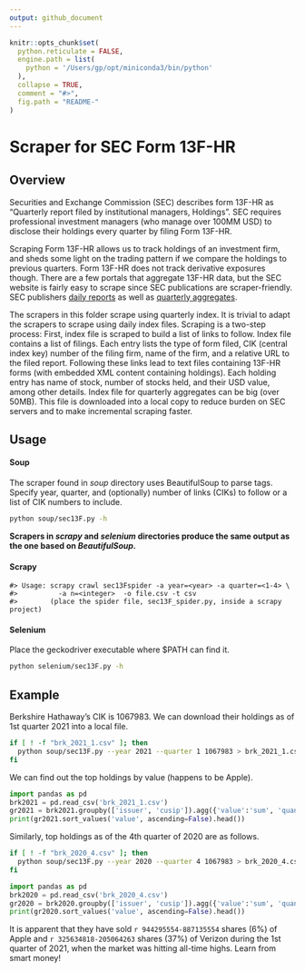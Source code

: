 ```yaml
---
output: github_document
---
```


<!-- README.md is generated from README.Rmd. Please edit that file -->
<!-- Usage: Rscript -e 'library(rmarkdown); rmarkdown::render("README.Rmd", NULL)' -->

```r
knitr::opts_chunk$set(
  python.reticulate = FALSE,
  engine.path = list(
    python = '/Users/gp/opt/miniconda3/bin/python'
  ),
  collapse = TRUE,
  comment = "#>",
  fig.path = "README-"
)

```

# Scraper for SEC Form 13F-HR

## Overview

Securities and Exchange Commission (SEC) describes form 13F-HR as “Quarterly
report filed by institutional managers, Holdings”. SEC requires professional
investment managers (who manage over 100MM USD) to disclose their holdings
every quarter by filing Form 13F-HR.

Scraping Form 13F-HR allows us to track holdings of an investment firm, and
sheds some light on the trading pattern if we compare the holdings to previous
quarters. Form 13F-HR does not track derivative exposures though. There are a
few portals that aggregate 13F-HR data, but the SEC website is fairly easy to
scrape since SEC publications are scraper-friendly. SEC publishers [daily
reports](https://www.sec.gov/Archives/edgar/daily-index/) as well as [quarterly
aggregates](https://www.sec.gov/Archives/edgar/full-index/).
 
The scrapers in this folder scrape using quarterly index. It is trivial to
adapt the scrapers to scrape using daily index files. Scraping is a two-step
process: First, index file is scraped to build a list of links to follow. Index
file contains a list of filings. Each entry lists the type of form filed, CIK
(central index key) number of the filing firm, name of the firm, and a relative
URL to the filed report. Following these links lead to text files containing
13F-HR forms (with embedded XML content containing holdings). Each holding
entry has name of stock, number of stocks held, and their USD value, among
other details. Index file for quarterly aggregates can be big (over 50MB). This
file is downloaded into a local copy to reduce burden on SEC servers and to
make incremental scraping faster.


## Usage

#### Soup

The scraper found in *soup* directory uses BeautifulSoup to parse tags. Specify
year, quarter, and (optionally) number of links (CIKs) to follow or a list of
CIK numbers to include.

```zsh
python soup/sec13F.py -h

```

__Scrapers in *scrapy* and *selenium* directories produce the same output as
the one based on *BeautifulSoup*.__ 

#### Scrapy

```
#> Usage: scrapy crawl sec13Fspider -a year=<year> -a quarter=<1-4> \
#>          -a n=<integer>  -o file.csv -t csv
#>        (place the spider file, sec13F_spider.py, inside a scrapy project)

```

#### Selenium   

Place the geckodriver executable where $PATH can find it.

```zsh
python selenium/sec13F.py -h

```


## Example

Berkshire Hathaway's CIK is 1067983. We can download their holdings as of 1st
quarter 2021 into a local file.

```zsh
if [ ! -f "brk_2021_1.csv" ]; then
  python soup/sec13F.py --year 2021 --quarter 1 1067983 > brk_2021_1.csv
fi
```

We can find out the top holdings by value (happens to be Apple).

```python
import pandas as pd
brk2021 = pd.read_csv('brk_2021_1.csv')
gr2021 = brk2021.groupby(['issuer', 'cusip']).agg({'value':'sum', 'quantity':'sum'})
print(gr2021.sort_values('value', ascending=False).head())
```
Similarly, top holdings as of the 4th quarter of 2020 are as follows.

```zsh
if [ ! -f "brk_2020_4.csv" ]; then
  python soup/sec13F.py --year 2020 --quarter 4 1067983 > brk_2020_4.csv
fi
```
```python
import pandas as pd
brk2020 = pd.read_csv('brk_2020_4.csv')
gr2020 = brk2020.groupby(['issuer', 'cusip']).agg({'value':'sum', 'quantity':'sum'})
print(gr2020.sort_values('value', ascending=False).head())
```

It is apparent that they have sold `r 944295554-887135554` shares (6%) of Apple
and `r 325634818-205064263` shares (37%) of Verizon during the 1st quarter of
2021, when the market was hitting all-time highs. Learn from smart money!

